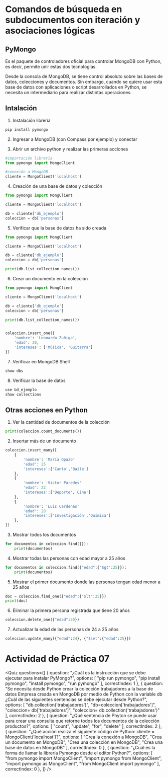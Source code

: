 
# Comandos de búsqueda en subdocumentos con iteración y asociaciones lógicas

## PyMongo
Es el paquete de controladores oficial para controlar MongoDB con Python, es decir, permite unir estas dos tecnologías.

Desde la consola de MongoDB, se tiene control absoluto sobre las bases de datos, colecciones y documentos. Sin embargo, cuando se quiere usar esta base de datos con aplicaciones o script desarrollados en Python, se necesita un intermediario para realizar distintas operaciones.

## Intalación

1. Instalación librería

```sh
pip install pymongo
```

2. Ingresar a MongoDB (con Compass por ejemplo) y conectar

3. Abrir un archivo python y realizar las primeras acciones

```python
#importación librería
from pymongo import MongoClient

#conexión a MongoDB
cliente = MongoClient('localhost')
```

4. Creación de una base de datos y colección

```python
from pymongo import MongClient

cliente = MongoClient('localhost')

db = cliente['db_ejemplo']
coleccion = db['personas']
```

5. Verificar que la base de datos ha sido creada

```python
from pymongo import MongClient

cliente = MongoClient('localhost')

db = cliente['db_ejemplo']
coleccion = db['personas']

print(db.list_collection_names())
```

6. Crear un documento en la colección

```python
from pymongo import MongClient

cliente = MongoClient('localhost')

db = cliente['db_ejemplo']
coleccion = db['personas']

print(db.list_collection_names())


coleccion.insert_one({
    'nombre': 'Leonardo Zuñiga',
    'edad': 20,
    'intereses': ['Música', 'Guitarra']
})
```

7. Verificar en MongoDB Shell

```js
show dbs
```

8. Verificar la base de datos

```js
use bd_ejemplo
show collections
```

## Otras acciones en Python

1. Ver la cantidad de documentos de la colección

```python
print(coleccion.count_documents())
``` 

2. Insertar más de un documento

```python
coleccion.insert_many([
    {
        'nombre': 'María Opazo'
        'edad': 25
        'intereses':['Canto','Baile']
    },
    {
        'nombre': 'Victor Paredes'
        'edad': 22
        'intereses':['Deporte','Cine']
    },
    {
        'nombre': 'Luis Cardenas'
        'edad': 28
        'intereses':['Investigación','Química']
    },
])
```

3. Mostrar todos los documentos

```python
for documentos in coleccion.find({}):
    print(documentos)
```

4. Mostrar todas las personas con edad mayor a 25 años

```python
for documentos in coleccion.find({"edad":{"$gt":25}}):
    print(documentos)
```

5. Mostrar el primer documento donde las personas tengan edad menor a 25 años

```python
doc = coleccion.find_one({"edad":{"$lt":25}})
print(doc)
```

6. Eliminar la primera persona registrada que tiene 20 años

```python
coleccion.delete_one({"edad":20})
```

7. Actualizar la edad de las personas de 24 a 25 años

```python
coleccion.update_many({"edad":24}, {"$set":{"edad":25}})
```

# Actividad de Práctica 07

<Quiz questions={[
	{
		question: "¿Cuál es la instrucción que se debe ejecutar para instalar PyMongo?",
		options: [
			"pip run pymongo",
			"pip install pymongo",
			"install pymongo",
			"run pymongo"
		],
		correctIndex: 1
	},
    {
		question: "Se necesita desde Python crear la colección trabajadores a la base de datos Empresa creada en MongoDB por medio de Python con la variable db ¿Cuál de las siguientes sentencias se debe ejecutar desde Python?",
		options: [
			"db.collection('trabajadores')",
			"db=coleccion['trabajadores']",
			"coleccion= db['trabajadores']",
			"coleccion= db.collection('trabajadores')"
		],
		correctIndex: 2
	},
    {
		question: "¿Qué sentencia de Phyton se puede usar para crear una consulta que retorne todos los documentos de la colección productos?",
		options: [
			"count",
			"update",
			"for",
			"delete"
		],
		correctIndex: 2
	},
    {
		question: "¿Qué acción realiza el siguiente código de Python: cliente =  MongoClient('localhost')?",
		options: [
			"Crea la conexión a MongoDB",
			"Crea un documento en MongoDB",
			"Crea una colección en MongoDB",
			"Crea una base de datos en MongoDB"
		],
		correctIndex: 0
	},
    {
		question: "¿Cuál es la forma de llamar la librería Pymongo desde el editor Python?",
		options: [
			"from pymongo import MongoClient",
			"import pymongo from MongoClient",
			"import pymongo as MongoClient",
			"from MongoClient import pymongo"
		],
		correctIndex: 0
	},
]} />